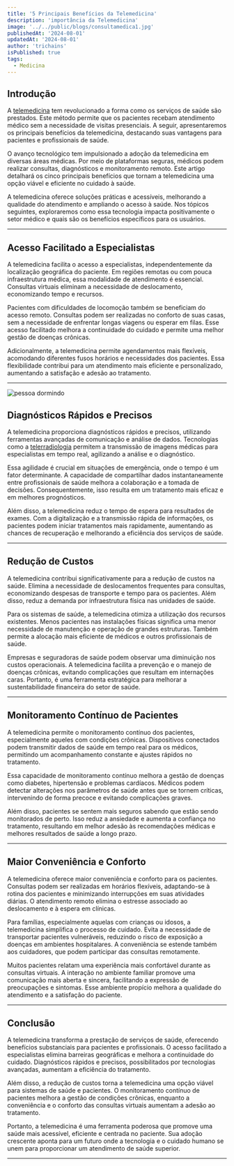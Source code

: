 ```yaml
---
title: '5 Principais Benefícios da Telemedicina'
description: 'importância da Telemedicina'
image: '../../public/blogs/consultamedica1.jpg'
publishedAt: '2024-08-01'
updatedAt: '2024-08-01'
author: 'trichains'
isPublished: true
tags:
  - Medicina
---
```


## Introdução

A [telemedicina](https://star.med.br/o-que-e-telemedicina/) tem revolucionado a forma como os serviços de saúde são prestados. Este método permite que os pacientes recebam atendimento médico sem a necessidade de visitas presenciais. A seguir, apresentaremos os principais benefícios da telemedicina, destacando suas vantagens para pacientes e profissionais de saúde.

O avanço tecnológico tem impulsionado a adoção da telemedicina em diversas áreas médicas. Por meio de plataformas seguras, médicos podem realizar consultas, diagnósticos e monitoramento remoto. Este artigo detalhará os cinco principais benefícios que tornam a telemedicina uma opção viável e eficiente no cuidado à saúde.

A telemedicina oferece soluções práticas e acessíveis, melhorando a qualidade do atendimento e ampliando o acesso à saúde. Nos tópicos seguintes, exploraremos como essa tecnologia impacta positivamente o setor médico e quais são os benefícios específicos para os usuários.

---

## Acesso Facilitado a Especialistas

A telemedicina facilita o acesso a especialistas, independentemente da localização geográfica do paciente. Em regiões remotas ou com pouca infraestrutura médica, essa modalidade de atendimento é essencial. Consultas virtuais eliminam a necessidade de deslocamento, economizando tempo e recursos.

Pacientes com dificuldades de locomoção também se beneficiam do acesso remoto. Consultas podem ser realizadas no conforto de suas casas, sem a necessidade de enfrentar longas viagens ou esperar em filas. Esse acesso facilitado melhora a continuidade do cuidado e permite uma melhor gestão de doenças crônicas.

Adicionalmente, a telemedicina permite agendamentos mais flexíveis, acomodando diferentes fusos horários e necessidades dos pacientes. Essa flexibilidade contribui para um atendimento mais eficiente e personalizado, aumentando a satisfação e adesão ao tratamento.

---

<div style={{ display: 'flex', justifyContent: 'center' }}>
  <Image
    src="/blog/blogs/consultamedica.jpg"
    width={600}
    height={404}
    alt="pessoa dormindo"
  />
</div>


## Diagnósticos Rápidos e Precisos

A telemedicina proporciona diagnósticos rápidos e precisos, utilizando ferramentas avançadas de comunicação e análise de dados. Tecnologias como a [telerradiologia](https://star.med.br/o-que-e-telerradiologia/) permitem a transmissão de imagens médicas para especialistas em tempo real, agilizando a análise e o diagnóstico.

Essa agilidade é crucial em situações de emergência, onde o tempo é um fator determinante. A capacidade de compartilhar dados instantaneamente entre profissionais de saúde melhora a colaboração e a tomada de decisões. Consequentemente, isso resulta em um tratamento mais eficaz e em melhores prognósticos.

Além disso, a telemedicina reduz o tempo de espera para resultados de exames. Com a digitalização e a transmissão rápida de informações, os pacientes podem iniciar tratamentos mais rapidamente, aumentando as chances de recuperação e melhorando a eficiência dos serviços de saúde.

---

## Redução de Custos 

A telemedicina contribui significativamente para a redução de custos na saúde. Elimina a necessidade de deslocamentos frequentes para consultas, economizando despesas de transporte e tempo para os pacientes. Além disso, reduz a demanda por infraestrutura física nas unidades de saúde.

Para os sistemas de saúde, a telemedicina otimiza a utilização dos recursos existentes. Menos pacientes nas instalações físicas significa uma menor necessidade de manutenção e operação de grandes estruturas. Também permite a alocação mais eficiente de médicos e outros profissionais de saúde.

Empresas e seguradoras de saúde podem observar uma diminuição nos custos operacionais. A telemedicina facilita a prevenção e o manejo de doenças crônicas, evitando complicações que resultam em internações caras. Portanto, é uma ferramenta estratégica para melhorar a sustentabilidade financeira do setor de saúde.

---

## Monitoramento Contínuo de Pacientes

A telemedicina permite o monitoramento contínuo dos pacientes, especialmente aqueles com condições crônicas. Dispositivos conectados podem transmitir dados de saúde em tempo real para os médicos, permitindo um acompanhamento constante e ajustes rápidos no tratamento.

Essa capacidade de monitoramento contínuo melhora a gestão de doenças como diabetes, hipertensão e problemas cardíacos. Médicos podem detectar alterações nos parâmetros de saúde antes que se tornem críticas, intervenindo de forma precoce e evitando complicações graves.

Além disso, pacientes se sentem mais seguros sabendo que estão sendo monitorados de perto. Isso reduz a ansiedade e aumenta a confiança no tratamento, resultando em melhor adesão às recomendações médicas e melhores resultados de saúde a longo prazo.

---

## Maior Conveniência e Conforto

A telemedicina oferece maior conveniência e conforto para os pacientes. Consultas podem ser realizadas em horários flexíveis, adaptando-se à rotina dos pacientes e minimizando interrupções em suas atividades diárias. O atendimento remoto elimina o estresse associado ao deslocamento e à espera em clínicas.

Para famílias, especialmente aquelas com crianças ou idosos, a telemedicina simplifica o processo de cuidado. Evita a necessidade de transportar pacientes vulneráveis, reduzindo o risco de exposição a doenças em ambientes hospitalares. A conveniência se estende também aos cuidadores, que podem participar das consultas remotamente.

Muitos pacientes relatam uma experiência mais confortável durante as consultas virtuais. A interação no ambiente familiar promove uma comunicação mais aberta e sincera, facilitando a expressão de preocupações e sintomas. Esse ambiente propício melhora a qualidade do atendimento e a satisfação do paciente.

---

## Conclusão

A telemedicina transforma a prestação de serviços de saúde, oferecendo benefícios substanciais para pacientes e profissionais. O acesso facilitado a especialistas elimina barreiras geográficas e melhora a continuidade do cuidado. Diagnósticos rápidos e precisos, possibilitados por tecnologias avançadas, aumentam a eficiência do tratamento.

Além disso, a redução de custos torna a telemedicina uma opção viável para sistemas de saúde e pacientes. O monitoramento contínuo de pacientes melhora a gestão de condições crônicas, enquanto a conveniência e o conforto das consultas virtuais aumentam a adesão ao tratamento.

Portanto, a telemedicina é uma ferramenta poderosa que promove uma saúde mais acessível, eficiente e centrada no paciente. Sua adoção crescente aponta para um futuro onde a tecnologia e o cuidado humano se unem para proporcionar um atendimento de saúde superior.

---

